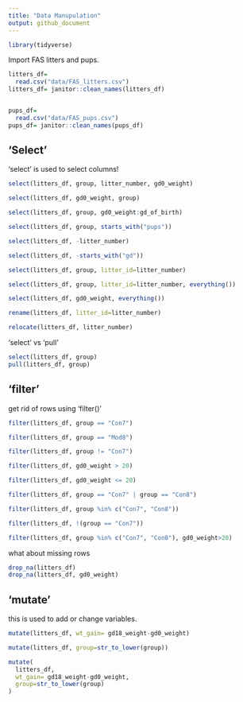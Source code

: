 ```yaml
---
title: "Data Manupulation"
output: github_document
---
```


```r
library(tidyverse)
```

Import FAS litters and pups.


```r
litters_df=
  read.csv("data/FAS_litters.csv")
litters_df= janitor::clean_names(litters_df)


pups_df=
  read.csv("data/FAS_pups.csv")
pups_df= janitor::clean_names(pups_df)


```


## 'Select'

'select' is used to select columns!

```r
select(litters_df, group, litter_number, gd0_weight)

select(litters_df, gd0_weight, group)

select(litters_df, group, gd0_weight:gd_of_birth)

select(litters_df, group, starts_with("pups"))

select(litters_df, -litter_number)

select(litters_df, -starts_with("gd"))

select(litters_df, group, litter_id=litter_number)

select(litters_df, group, litter_id=litter_number, everything())

select(litters_df, gd0_weight, everything())

```

```r
rename(litters_df, litter_id=litter_number) 

relocate(litters_df, litter_number)
```


'select' vs 'pull'

```r
select(litters_df, group)
pull(litters_df, group)
```


## 'filter'

get rid of rows using 'filter()'

```r
filter(litters_df, group == "Con7")

filter(litters_df, group == "Mod8")

filter(litters_df, group != "Con7")

filter(litters_df, gd0_weight > 20)

filter(litters_df, gd0_weight <= 20)

filter(litters_df, group == "Con7" | group == "Con8")

filter(litters_df, group %in% c("Con7", "Con8"))

filter(litters_df, !(group == "Con7"))

filter(litters_df, group %in% c("Con7", "Con8"), gd0_weight>20)

```

what about missing rows

```r
drop_na(litters_df)
drop_na(litters_df, gd0_weight)
```



## 'mutate'

this is used to add or change variables.

```r
mutate(litters_df, wt_gain= gd18_weight-gd0_weight)

mutate(litters_df, group=str_to_lower(group))

mutate(
  litters_df, 
  wt_gain= gd18_weight-gd0_weight,
  group=str_to_lower(group)
)
 ```

